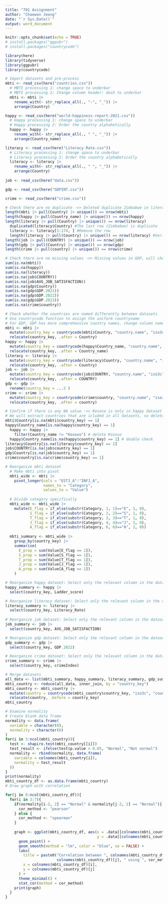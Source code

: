 ---
title: "701 Assignment"
author: "Chaewon Jeong"
date: "`r Sys.Date()`"
output: word_document
---

```{r setup, include=FALSE}
knitr::opts_chunk$set(echo = TRUE)
# install.packages("ggpubr")
# install.packages("countrycode")

library(here)
library(tidyverse)
library(ggpubr)
library(countrycode)
```


```{r import, message=FALSE}
# Import datasets and pre-process
mbti <- read_csv(here("countries.csv"))
  # MBTI processing 1: change space to underbar
  # MBTI processing 2: Change column header: dash to underbar
  mbti <- mbti |> 
    rename_with(~ str_replace_all(., "-", "_")) |> 
    arrange(Country)

happy <- read_csv(here("world-happiness-report-2021.csv"))
  # Happy processing 1: change space to underbar
  # Happy processing 2: Order the country alphabetically
  happy <- happy |> 
    rename_with(~ str_replace_all(., " ", "_")) |> 
    arrange(Country_name)

literacy <- read_csv(here("Literacy Rate.csv"))
  # Literacy processing 1: change space to underbar
  # Literacy processing 2: Order the country alphabetically
  literacy <- literacy |> 
    rename_with(~ str_replace_all(., " ", "_")) |> 
    arrange(Country)
  
job <- read_csv(here("data.csv"))

gdp <- read_csv(here("GDPINT.csv"))

crime <- read_csv(here("crime.csv"))

```


```{r clean, include = FALSE}
# Check there are no duplicate ->> Deleted duplicate Zimbabwe in literacy dataset
length(mbti |> pull(Country) |> unique()) == nrow(mbti)
length(happy |> pull(Country_name) |> unique()) == nrow(happy)
length(literacy |> pull(Country) |> unique()) == nrow(literacy)
  duplicated(literacy$Country) #The last row (Zimbabwe) is duplicate 
  literacy <- literacy[1:174, ] #Remove the row
  length(literacy |> pull(Country) |> unique()) == nrow(literacy) #Verified no duplicate
length(job |> pull(COUNTRY) |> unique()) == nrow(job)
length(gdp |> pull(Country) |> unique()) == nrow(gdp)
length(crime |> pull(country) |> unique()) == nrow(crime)

# Check there are no missing values ->> Missing values in GDP, will check again after merge
sum(is.na(mbti))
sum(is.na(happy))
sum(is.na(literacy))
sum(is.na(job$COUNTRY))
sum(is.na(job$AVG_JOB_SATISFACTION))
sum(is.na(gdp$Country))
sum(is.na(gdp$GDP.2021))
sum(is.na(gdp$GDP.2022))
sum(is.na(gdp$GDP.2023))
sum(is.na(crime$country))

# Check whether the countries are named differently between datasets
# Use countrycode function to assign the uniform countryname
# For GDP, GDP has more comprehensive country names, change column name
mbti <- mbti |> 
  mutate(country_key = countrycode(mbti$Country, "country.name", "iso3c")) |> 
  relocate(country_key, .after = Country)
happy <- happy |> 
  mutate(country_key = countrycode(happy$Country_name, "country.name", "iso3c")) |> 
  relocate(country_key, .after = Country_name)
literacy <- literacy |> 
  mutate(country_key = countrycode(literacy$Country, "country.name", "iso3c")) |> 
  relocate(country_key, .after = Country)
job <- job |> 
  mutate(country_key = countrycode(job$COUNTRY, "country.name", "iso3c")) |> 
  relocate(country_key, .after = COUNTRY)
gdp <- gdp |> 
  rename(country_key = ...2 )
crime <- crime |> 
  mutate(country_key = countrycode(crime$country, "country.name", "iso3c")) |> 
  relocate(country_key, .after = country)

# Confirm if there is any NA value ->> Kosovo is only in happy dataset
# We will extract countries that are icluded in all datasets, so delete the Kosovo row
mbti$Country[is.na(mbti$country_key) == 1]
happy$Country_name[is.na(happy$country_key) == 1]
  happy <- happy |> 
    filter(Country_name != "Kosovo") # delete Kosovo
  happy$Country_name[is.na(happy$country_key) == 1] # double check
literacy$Country[is.na(literacy$country_key) == 1]
job$COUNTRY[is.na(job$country_key) == 1]
gdp$Country[is.na(job$country_key) == 1]
crime$country[is.na(crime$country_key) == 1]

```



```{r reorganize and merge}
# Reorganize mbti dataset
  # Make mbti into pivot
  mbti_wide <- mbti |> 
    pivot_longer(cols = "ESTJ_A":"INFJ_A",
                 names_to = "Category",
                 values_to = "Value")
  
  # Divide category specifically 
  mbti_wide <- mbti_wide |> 
    mutate(E_flag = if_else(substr(Category, 1, 1)=="E", 1, 0),
           S_flag = if_else(substr(Category, 2, 2)=="S", 1, 0),
           T_flag = if_else(substr(Category, 3, 3)=="T", 1, 0),
           J_flag = if_else(substr(Category, 4, 4)=="J", 1, 0),
           A_flag = if_else(substr(Category, 6, 6)=="A", 1, 0))
  
  mbti_summary <- mbti_wide |> 
    group_by(country_key) |> 
    summarise(
      E_prop = sum(Value[E_flag == 1]),
      S_prop = sum(Value[S_flag == 1]),
      T_prop = sum(Value[T_flag == 1]),
      J_prop = sum(Value[J_flag == 1]),
      A_prop = sum(Value[A_flag == 1])
    )

# Reorganize happy dataset: Select only the relevant column in the dataset
happy_summary <- happy |> 
  select(country_key, Ladder_score)

# Reorganize literacy dataset: Select only the relevant column in the dataset
literacy_summary <- literacy |> 
  select(country_key, Literacy_Rate)
  
# Reorganize job dataset: Select only the relevant column in the dataset
job_summary <- job |> 
  select(country_key, AVG_JOB_SATISFACTION)

# Reorganize gdp dataset: Select only the relevant column in the dataset
gdp_summary <- gdp |> 
  select(country_key, GDP.2022)

# Reorganize crime dataset: Select only the relevant column in the dataset
crime_summary <- crime |> 
  select(country_key, crimeIndex)

# Merge datasets
all_data <- list(mbti_summary, happy_summary, literacy_summary, gdp_summary, crime_summary) #, job_summary to be included
mbti_country <- reduce(all_data, inner_join, by = "country_key")
mbti_country <- mbti_country |> 
  mutate(country = countrycode(mbti_country$country_key, "iso3c", "country.name")) |> 
  relocate(country, .before = country_key)
mbti_country
```

```{R plot}
# Examine normality
# Create blank data frame
normality <- data.frame(
  variable = character(0),
  normality = character(0)
)
for(i in 3:ncol(mbti_country)){
  test <- shapiro.test(mbti_country[[i]])
  test_result <- ifelse(test$p.value > 0.05, "Normal", "Not normal")
  normality <- rbind(normality, data.frame(
    variable = colnames(mbti_country[i]),
    normality = test_result
  ))
}
print(normality)
mbti_country_df <- as.data.frame(mbti_country)
# Draw graph with correlation

for(j in 8:ncol(mbti_country_df)){
  for(i in 3:7){
    if(normality[i-2, 2] == "Normal" & normality[j-2, 2] == "Normal"){
      cor_method <- "pearson"  
    } else {
      cor_method <- "spearman"
    }
    
    graph <- ggplot(mbti_country_df, aes(x = .data[[colnames(mbti_country_df)[i]]], 
                                         y = .data[[colnames(mbti_country_df)[j]]])) +
      geom_point() +
      geom_smooth(method = "lm", color = "blue", se = FALSE) +
      labs(
        title = paste0("Correlation between ", colnames(mbti_country_df)[i], " and ",
                       colnames(mbti_country_df)[j], " using ", cor_method, " method"),
        x = colnames(mbti_country_df)[i],
        y = colnames(mbti_country_df)[j]
      ) +
      theme_minimal() +
      stat_cor(method = cor_method)
    print(graph)
  }
}
```


